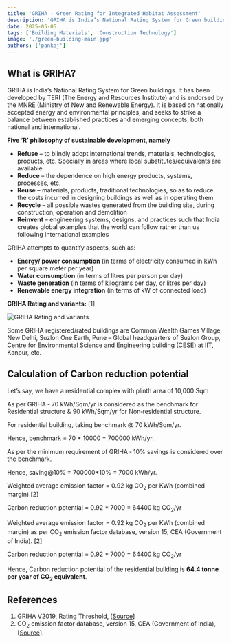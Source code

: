 ```yaml
---
title: 'GRIHA - Green Rating for Integrated Habitat Assessment'
description: 'GRIHA is India’s National Rating System for Green buildings. It has been developed by TERI.'
date: 2025-05-05
tags: ['Building Materials', 'Construction Technology']
image: './green-building-main.jpg'
authors: ['pankaj']
---
```


## What is GRIHA?

GRIHA is India’s National Rating System for Green buildings. It has been developed by TERI (The Energy and Resources Institute) and is endorsed by the MNRE (Ministry of New and Renewable Energy). It is based on nationally accepted energy and environmental principles, and seeks to strike a balance between established practices and emerging concepts, both national and international.

**Five ‘R’ philosophy of sustainable development, namely**

- **Refuse** – to blindly adopt international trends, materials, technologies, products, etc. Specially in areas where local substitutes/equivalents are available
- **Reduce** – the dependence on high energy products, systems, processes, etc.
- **Reuse** – materials, products, traditional technologies, so as to reduce the costs incurred in designing buildings as well as in operating them
- **Recycle** – all possible wastes generated from the building site, during construction, operation and demolition
- **Reinvent** – engineering systems, designs, and practices such that India creates global examples that the world can follow rather than us following international examples

GRIHA attempts to quantify aspects, such as:

- **Energy/ power consumption** (in terms of electricity consumed in kWh per square meter per year)
- **Water consumption** (in terms of litres per person per day)
- **Waste generation** (in terms of kilograms per day, or litres per day)
- **Renewable energy integration** (in terms of kW of connected load)

**GRIHA Rating and variants:** \[1]

![GRIHA Rating and variants](./griha-table.png 'GRIHA Rating and variants')

Some GRIHA registered/rated buildings are Common Wealth Games Village, New Delhi, Suzlon One Earth, Pune – Global headquarters of Suzlon Group, Centre for Environmental Science and Engineering building (CESE) at IIT, Kanpur, etc.

## Calculation of Carbon reduction potential

Let’s say, we have a residential complex with plinth area of 10,000 Sqm

As per GRIHA ‐ 70 kWh/Sqm/yr is considered as the benchmark for Residential structure & 90 kWh/Sqm/yr for Non‐residential structure.

For residential building, taking benchmark @ 70 kWh/Sqm/yr.

Hence, benchmark = 70 \* 10000 = 700000 kWh/yr.

As per the minimum requirement of GRIHA ‐ 10% savings is considered over the benchmark.

Hence, saving@10% = 700000\*10% = 7000 kWh/yr.

Weighted average emission factor = 0.92 kg CO<sub>2</sub> per KWh (combined margin) \[2]

Carbon reduction potential = 0.92 \* 7000 = 64400 kg CO<sub>2</sub>/yr

Weighted average emission factor = 0.92 kg CO<sub>2</sub> per KWh (combined margin) as per CO<sub>2</sub> emission factor database, version 15, CEA (Government of India). \[2]

Carbon reduction potential = 0.92 \* 7000 = 64400 kg CO<sub>2</sub>/yr

Hence, Carbon reduction potential of the residential building is **64.4 tonne per year of CO<sub>2</sub> equivalent**.

## References

1. GRIHA V2019, Rating Threshold, [[Source](https://www.grihaindia.org/griha-rating)]
2. CO<sub>2</sub> emission factor database, version 15, CEA (Government of India), [[Source](https://cea.nic.in/wp-content/uploads/baseline/2020/07/user_guide_ver15.pdf)].
